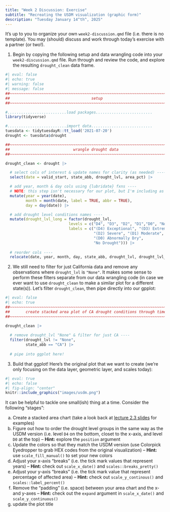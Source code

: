 ```yaml
---
title: "Week 2 Discussion: Exercise"
subtitle: "Recreating the USDM visualization (graphic form)"
description: "Tuesday January 14^th^, 2025"
---
```


::: {.callout-note}
It's up to you to organize your own `week2-discussion.qmd` file (i.e. there is no template). You may (should) discuss and work through today's exercise with a partner (or two!).
:::

1. Begin by copying the following setup and data wrangling code into your `week2-discussion.qmd` file. Run through and review the code, and explore the resulting `drought_clean` data frame.

```r
#| eval: false
#| echo: true
#| warning: false
#| message: false
##~~~~~~~~~~~~~~~~~~~~~~~~~~~~~~~~~~~~~~~~~~~~~~~~~~~~~~~~~~~~~~~~~~~~~~~~~~~~~~
##                                    setup                                 ----
##~~~~~~~~~~~~~~~~~~~~~~~~~~~~~~~~~~~~~~~~~~~~~~~~~~~~~~~~~~~~~~~~~~~~~~~~~~~~~~

#..........................load packages.........................
library(tidyverse)

#..........................import data...........................
tuesdata <- tidytuesdayR::tt_load('2021-07-20')
drought <- tuesdata$drought

##~~~~~~~~~~~~~~~~~~~~~~~~~~~~~~~~~~~~~~~~~~~~~~~~~~~~~~~~~~~~~~~~~~~~~~~~~~~~~~
##                            wrangle drought data                          ----
##~~~~~~~~~~~~~~~~~~~~~~~~~~~~~~~~~~~~~~~~~~~~~~~~~~~~~~~~~~~~~~~~~~~~~~~~~~~~~~

drought_clean <- drought |>

  # select cols of interest & update names for clarity (as needed) ----
  select(date = valid_start, state_abb, drought_lvl, area_pct) |> 

  # add year, month & day cols using {lubridate} fxns ----
  # NOTE: this step isn't necessary for our plot, but I'm including as examples of how to extract different date elements from a object of class `Date` using {lubridate} ----
  mutate(year = year(date),
         month = month(date, label = TRUE, abbr = TRUE),
         day = day(date)) |>

  # add drought level conditions names ----
  mutate(drought_lvl_long = factor(drought_lvl,
                            levels = c("D4", "D3", "D2", "D1","D0", "None"),
                            labels = c("(D4) Exceptional", "(D3) Extreme",
                                       "(D2) Severe", "(D1) Moderate", 
                                       "(D0) Abnormally Dry", 
                                       "No Drought"))) |>
  
  # reorder cols ----
  relocate(date, year, month, day, state_abb, drought_lvl, drought_lvl_long, area_pct)
```

2. We still need to filter for just California data and remove any observations where `drought_lvl` is `"None"`. It makes some sense to perform these filters separate from our data wrangling code (in case we ever want to use `drought_clean` to make a similar plot for a different state(s)). Let's filter `drought_clean`, then pipe directly into our gpplot:

```r
#| eval: false
#| echo: true
##~~~~~~~~~~~~~~~~~~~~~~~~~~~~~~~~~~~~~~~~~~~~~~~~~~~~~~~~~~~~~~~~~~~~~~~~~~~~~~
##       create stacked area plot of CA drought conditions through time     ----
##~~~~~~~~~~~~~~~~~~~~~~~~~~~~~~~~~~~~~~~~~~~~~~~~~~~~~~~~~~~~~~~~~~~~~~~~~~~~~~

drought_clean |> 
  
  # remove drought_lvl "None" & filter for just CA ----
  filter(drought_lvl != "None",
         state_abb == "CA") |> 
  
  # pipe into ggplot here!
```

3. Build that ggplot! Here's the original plot that we want to create (we're only focusing on the data layer, geometric layer, and scales today):

```r
#| eval: true
#| echo: false
#| fig-align: "center"
knitr::include_graphics("images/usdm.png")
```

It can be helpful to tackle one small(ish) thing at a time. Consider the following "stages":

  a. Create a stacked area chart (take a look back at [lecture 2.3 slides](../../lecture-slides/lecture2.3-evolution-slides.qmd){target="_blank"} for examples)
  b. Figure out how to order the drought level groups in the same way as the USDM version (i.e. level `D4` on the bottom, closet to the x-axis, and level `D0` at the top) -- **Hint:** explore the `position` argument
  c. Update the colors so that they match the USDM version (use Colorpick Eyedropper to grab HEX codes from the original visualization) -- **Hint:** use `scale_fill_manual()` to set your new colors
  d. Adjust your x-axis "breaks" (i.e. the tick mark values that represent years) -- **Hint:** check out `scale_x_date()` and `scales::breaks_pretty()`
  e. Adjust your y-axis "breaks" (i.e. the tick mark value that represent percentage of affected area) -- **Hint:** check out `scale_y_continous()` and `scales::label_percent()`
  f. Remove the "padding" (i.e. space) between your area chart and the x- and y-axes -- **Hint:** check out the `expand` argument in `scale_x_date()` and `scale_y_continuous()`
  g. update the plot title
